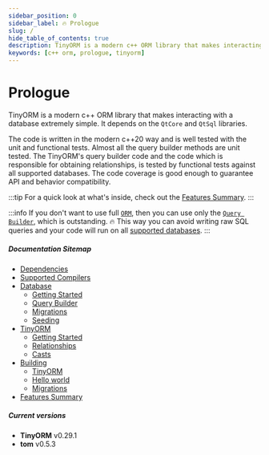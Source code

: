 ```yaml
---
sidebar_position: 0
sidebar_label: 🔥 Prologue
slug: /
hide_table_of_contents: true
description: TinyORM is a modern c++ ORM library that makes interacting with a database extremely simple. It depends on the QtCore and QtSql libraries. The code is written in the modern c++20 way and is well tested with the unit and functional tests.
keywords: [c++ orm, prologue, tinyorm]
---
```


# Prologue

TinyORM is a modern c++ ORM library that makes interacting with a database extremely simple. It depends on the `QtCore` and `QtSql` libraries.

The code is written in the modern c++20 way and is well tested with the unit and functional tests. Almost all the query builder methods are unit tested. The TinyORM's query builder code and the code which is responsible for obtaining relationships, is tested by functional tests against all supported databases. The code coverage is good enough to guarantee API and behavior compatibility.

:::tip
For a quick look at what's inside, check out the [Features Summary](features-summary.mdx).
:::

:::info
If you don't want to use full [`ORM`](tinyorm/getting-started.mdx), then you can use only the [`Query Builder`](database/query-builder.mdx), which is outstanding. 🔥 This way you can avoid writing raw SQL queries and your code will run on all [supported databases](database/getting-started.mdx#introduction).
:::

##### Documentation Sitemap

- [Dependencies](dependencies.mdx)
- [Supported Compilers](supported-compilers.mdx)
- [Database](database/getting-started.mdx)
  - [Getting Started](database/getting-started.mdx)
  - [Query Builder](database/query-builder.mdx)
  - [Migrations](database/migrations.mdx)
  - [Seeding](database/seeding.mdx)
- [TinyORM](tinyorm/getting-started.mdx)
  - [Getting Started](tinyorm/getting-started.mdx)
  - [Relationships](tinyorm/relationships.mdx)
  - [Casts](tinyorm/casts.mdx)
- [Building](building/tinyorm.mdx)
  - [TinyORM](building/tinyorm.mdx)
  - [Hello world](building/hello-world.mdx)
  - [Migrations](building/migrations.mdx)
- [Features Summary](features-summary.mdx)

##### Current versions

- __TinyORM__ v0.29.1
- __tom__ v0.5.3
